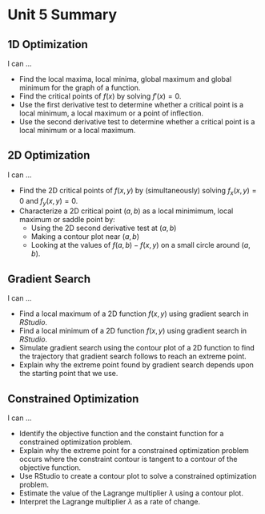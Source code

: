# Unit 5 Summary


## 1D Optimization

I can ...

* Find the local maxima, local minima, global maximum and global minimum for the graph of a function.
* Find the critical points of $f(x)$ by solving $f'(x)=0$.
* Use the first derivative test to determine whether a critical point is a local minimum, a local maximum or a point of inflection.
* Use the second derivative test to determine whether a critical point is a local minimum or a local maximum.


## 2D Optimization

I can ...

* Find the 2D critical points of $f(x,y)$ by (simultaneously) solving $f_x(x,y)=0$ and $f_y(x,y)=0$.
* Characterize a 2D critical point $(a,b)$ as a local minimimum, local maximum or saddle point by:
   * Using the 2D second derivative test at $(a,b)$
   * Making a contour plot near $(a,b)$
   * Looking at the values of $f(a,b)-f(x,y)$ on a small circle around $(a,b)$.
   
   
## Gradient Search

I can ...

*  Find a local maximum of a 2D function $f(x,y)$ using gradient search in *RStudio*.
*  Find a local minimum of a 2D function $f(x,y)$ using gradient search in *RStudio*.
* Simulate gradient search using the contour plot of a 2D function to find the trajectory that gradient search follows to reach an extreme point.
* Explain why the extreme point found by gradient search depends upon the starting point that we use. 

## Constrained Optimization

I can ...

* Identify the objective function and the constaint function for a constrained optimization problem.
* Explain why the extreme point for a constrained optimization problem occurs where the constraint contour is tangent to a contour of the objective function.
* Use RStudio to create a contour plot to solve a constrained optimization problem.
* Estimate the value of the Lagrange multiplier $\lambda$ using a contour plot.
* Interpret the Lagrange multiplier $\lambda$ as a rate of change.

